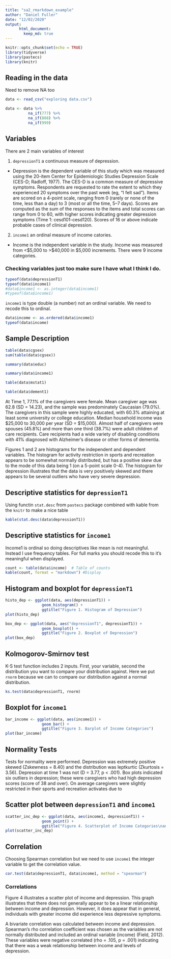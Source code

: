 ```yaml
---
title: "sa2_rmarkdown_example"
author: "Daniel Fuller"
date: "12/02/2020"
output:
      html_document:
        keep_md: true
---
```


```r
knitr::opts_chunk$set(echo = TRUE)
library(tidyverse)
library(pastecs)
library(knitr)
```

## Reading in the data

Need to remove NA too

```r
data <- read_csv("exploring data.csv")

data <- data %>%
          na_if(777) %>%
          na_if(888) %>%
          na_if(999)
```

## Variables

There are 2 main variables of interest

1. `depressionT1` a continuous measure of depression. 
  - Depression is the dependent variable of this study which was measured using the 20-item Center for Epidemiologic Studies Depression Scale (CES-D; Radloff, 1977). The CES-D is a common measure of depressive symptoms. Respondents are requested to rate the extent to which they experienced 20 symptoms over the past week (eg, “I felt sad”). Items are scored on a 4-point scale, ranging from 0 (rarely or none of the time, less than a day) to 3 (most or all the time, 5–7 days). Scores are computed as the sum of the responses to the items and total scores can range from 0 to 60, with higher scores indicating greater depression symptoms (Time 1: cesd101-cesd120). Scores of 16 or above indicate probable cases of clinical depression.

2. `income1` an ordinal measure of income catories. 
  - Income is the independent variable in the study. Income was measured from <$5,000 to >$40,000 in $5,000 increments. There were 9 income categories. 

### Checking variables just too make sure I have what I think I do. 

```r
typeof(data$depressionT1)
typeof(data$income1)
#data$income1 <- as.integer(data$income1)
#typeof(data$income1)
```

`income1` is type double (a number) not an ordinal variable. We need to recode this to ordinal. 

```r
data$income <- as.ordered(data$income1)
typeof(data$income)
```

## Sample Description
```r
table(data$cgsex)
sum(table(data$cgsex))

summary(data$educ)

summary(data$income1)

table(data$mstat1)

table(data$dement1)
```

At Time 1, 77.1% of the caregivers were female. Mean caregiver age was 62.8 (SD = 14.23), and the sample was predominately Caucasian (79.0%). The caregivers in this sample were highly educated, with 60.3% attaining at least some university or college education. Median household income was $25,000 to 30,000 per year (SD = $15,000). Almost half of caregivers were spouses (45.8%) and more than one third (38.7%) were adult children of care recipients. Care recipients had a wide variety of disabling conditions with 41% diagnosed with Alzheimer’s disease or other forms of dementia.

Figures 1 and 2 are histograms for the independent and dependent variables. The histogram for activity restriction in sports and recreation appears to be somewhat normally distributed, but has a positive skew due to the mode of this data being 1 (on a 5-point scale 0-4). The histogram for depression illustrates that the data is very positively skewed and there appears to be several outliers who have very severe depression.

## Descriptive statistics for `depressionT1`

Using functin `stat.desc` from `pastecs` package combined with kable from the `knitr` to make a nice table

```r
kable(stat.desc(data$depressionT1))
```

## Descriptive statistics for `income1`

Income1 is ordinal so doing descriptives like mean is not meaningful. Instead I use frequency tables. For full marks you should recode this to it's meaningful when displayed. 

```r
count <- table(data$income)  # Table of counts
kable(count, format = "markdown") #Display
```

## Histogram and boxplot for `depressionT1`

```r
histo_dep <- ggplot(data, aes(depressionT1)) + 
                geom_histogram() + 
                ggtitle("Figure 1. Histogram of Depression")
plot(histo_dep)

box_dep <- ggplot(data, aes("depressionT1", depressionT1)) + 
                geom_boxplot() + 
                ggtitle("Figure 2. Boxplot of Depression")
plot(box_dep)
```

## Kolmogorov-Smirnov test

K-S test function includes 2 inputs. First, your variable, second the distribution you want to compare your distribution against. Here we put `rnorm` because we can to compare our distribution against a normal distribution.

```r
ks.test(data$depressionT1, rnorm)
```

## Boxplot for `income1`

```r
bar_income <- ggplot(data, aes(income1)) + 
                geom_bar() + 
                ggtitle("Figure 3. Barplot of Income Categories")
plot(bar_income)
```

## Normality Tests

Tests for normality were performed. Depression was extremely positive skewed (Zskewness = 8.40) and the distribution was leptkurtic (Zkurtosis = 3.56). Depression at time 1 was not  (D = 3.77, p < .001). Box plots indicated six outliers in depression; these were caregivers who had high depression scores (score of 38 and over). On average caregivers were slightly restricted in their sports and recreation activates due to


## Scatter plot between `depressionT1` and `income1`

```r
scatter_inc_dep <- ggplot(data, aes(income1, depressionT1)) + 
                geom_point() + 
                ggtitle("Figure 4. Scatterplot of Income Categories\nand Depression")
plot(scatter_inc_dep)
```

## Correlation 

Choosing Spearman correlation but we need to use `income1` the integer variable to get the correlation value. 

```r
cor.test(data$depressionT1, data$income1, method = "spearman")
```

### Correlations

Figure 4 illustrates a scatter plot of income and depression. This graph illustrates that there does not generally appear to be a linear relationship between income and depression. However, it does appear that in general, individuals with greater income did experience less depressive symptoms. 

A bivariate correlation was calculated between income and depression. Spearman’s rho correlation coefficient was chosen as the variables are not normally distributed and included an ordinal variable (income) (Field, 2012). These variables were negative correlated (rho = .105, p = .001) indicating that there was a weak relationship between income and levels of depression.

